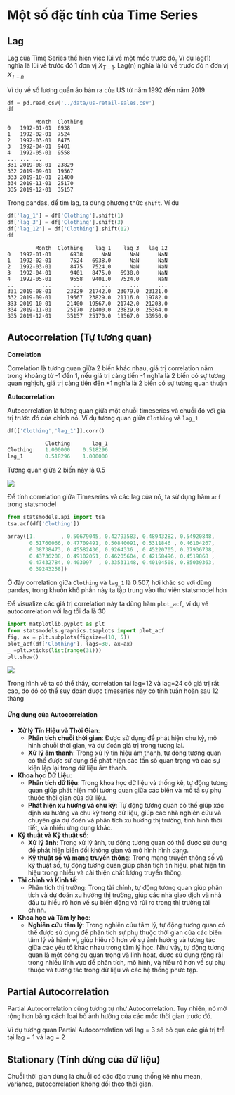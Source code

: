 # Một số đặc tính của Time Series

## Lag

Lag của Time Series thể hiện việc lùi về một mốc trước đó. Ví dụ lag(1) nghĩa là lùi về trước đó 1 đơn vị $X_{T-1}$. Lag(n) nghĩa là lùi về trước đó n đơn vị $X_{T-n}$

Ví dụ về số lượng quần áo bán ra của US từ năm 1992 đến năm 2019
```python
df = pd.read_csv('../data/us-retail-sales.csv')
df
```

```
	     Month	Clothing
0	1992-01-01	6938
1	1992-02-01	7524
2	1992-03-01	8475
3	1992-04-01	9401
4	1992-05-01	9558
...	...	...
331	2019-08-01	23829
332	2019-09-01	19567
333	2019-10-01	21400
334	2019-11-01	25170
335	2019-12-01	35157
```
Trong pandas, để tìm lag, ta dùng phương thức `shift`. Ví dụ

```python
df['lag_1'] = df['Clothing'].shift(1)
df['lag_3'] = df['Clothing'].shift(3)
df['lag_12'] = df['Clothing'].shift(12)
df
```

```
         Month  Clothing    lag_1    lag_3   lag_12
0   1992-01-01      6938      NaN      NaN      NaN
1   1992-02-01      7524   6938.0      NaN      NaN
2   1992-03-01      8475   7524.0      NaN      NaN
3   1992-04-01      9401   8475.0   6938.0      NaN
4   1992-05-01      9558   9401.0   7524.0      NaN
..         ...       ...      ...      ...      ...
331 2019-08-01     23829  21742.0  23079.0  23121.0
332 2019-09-01     19567  23829.0  21116.0  19782.0
333 2019-10-01     21400  19567.0  21742.0  21203.0
334 2019-11-01     25170  21400.0  23829.0  25364.0
335 2019-12-01     35157  25170.0  19567.0  33950.0
```

## Autocorrelation (Tự tương quan)

**Correlation**

Correlation là tương quan giữa 2 biến khác nhau, giá trị correlation nằm trong khoảng từ -1 đến 1, nếu giá trị càng tiến -1 nghĩa là 2 biến có sự tương quan nghịch, giá trị càng tiến đến +1 nghĩa là 2 biến có sự tương quan thuận

**Autocorrelation**

Autocorrelation là tương quan giữa một chuỗi timeseries và chuỗi đó với giá trị trước đó của chính nó. 
Ví dụ tương quan giữa `Clothing` và `lag_1`

```python
df[['Clothing','lag_1']].corr()
```

```python
	        Clothing	   lag_1
Clothing	1.000000	0.518296
lag_1	    0.518296	1.000000
```

Tương quan giữa 2 biến này là 0.5

![](../images/02/lag_corr.png)

Để tính correlation giữa Timeseries và các lag của nó, ta sử dụng hàm `acf` trong statsmodel

```python
from statsmodels.api import tsa
tsa.acf(df['Clothing'])
```

```python
array([1.        , 0.50679045, 0.42793583, 0.48943282, 0.54920848,
       0.51760066, 0.47709491, 0.50840091, 0.5311846 , 0.46104267,
       0.38738473, 0.45582436, 0.9264336 , 0.45220705, 0.37936738,
       0.43736208, 0.49102051, 0.46205604, 0.42158496, 0.4519868 ,
       0.47432784, 0.403097  , 0.33531148, 0.40104508, 0.85039363,
       0.39243258])
```
Ở đây correlation giữa `Clothing` và `lag_1` là 0.507, hơi khác so với dùng pandas, trong khuôn khổ phần này ta tập trung vào thư viện statsmodel hơn

Để visualize các giá trị correlation này ta dùng hàm `plot_acf`, ví dụ vẽ autocorrelation với lag tối đa là 30

```python
import matplotlib.pyplot as plt
from statsmodels.graphics.tsaplots import plot_acf
fig, ax = plt.subplots(figsize=(10, 5))
plot_acf(df['Clothing'], lags=30, ax=ax)
_ =plt.xticks(list(range(31)))
plt.show()
```

![](../images/02/auto_corr.png)

Trong hình vẽ ta có thể thấy, correlation tại lag=12 và lag=24 có giá trị rất cao, do đó có thể suy đoán được timeseries này có tính tuần hoàn sau 12 tháng 

#### Ứng dụng của Autocorrelation 
- **Xử lý Tín Hiệu và Thời Gian**:
    - **Phân tích chuỗi thời gian**: Được sử dụng để phát hiện chu kỳ, mô hình chuỗi thời gian, và dự đoán giá trị trong tương lai.
    - **Xử lý âm thanh**: Trong xử lý tín hiệu âm thanh, tự động tương quan có thể được sử dụng để phát hiện các tần số quan trọng và các sự kiện lặp lại trong dữ liệu âm thanh.
- **Khoa học Dữ Liệu**:
    - **Phân tích dữ liệu**: Trong khoa học dữ liệu và thống kê, tự động tương quan giúp phát hiện mối tương quan giữa các biến và mô tả sự phụ thuộc thời gian của dữ liệu.
    - **Phát hiện xu hướng và chu kỳ**: Tự động tương quan có thể giúp xác định xu hướng và chu kỳ trong dữ liệu, giúp các nhà nghiên cứu và chuyên gia dự đoán và phân tích xu hướng thị trường, tình hình thời tiết, và nhiều ứng dụng khác.
- **Kỹ thuật và Kỹ thuật số**:
    - **Xử lý ảnh**: Trong xử lý ảnh, tự động tương quan có thể được sử dụng để phát hiện biến đổi không gian và mô hình hình dạng.
    - **Kỹ thuật số và mạng truyền thông**: Trong mạng truyền thông số và kỹ thuật số, tự động tương quan giúp phân tích tín hiệu, phát hiện tín hiệu trong nhiễu và cải thiện chất lượng truyền thông.
- **Tài chính và Kinh tế**:
    - Phân tích thị trường: Trong tài chính, tự động tương quan giúp phân tích và dự đoán xu hướng thị trường, giúp các nhà giao dịch và nhà đầu tư hiểu rõ hơn về sự biến động và rủi ro trong thị trường tài chính.
- **Khoa học và Tâm lý học**:
    - **Nghiên cứu tâm lý**: Trong nghiên cứu tâm lý, tự động tương quan có thể được sử dụng để phân tích sự phụ thuộc thời gian của các biến tâm lý và hành vi, giúp hiểu rõ hơn về sự ảnh hưởng và tương tác giữa các yếu tố khác nhau trong tâm lý học.
Như vậy, tự động tương quan là một công cụ quan trọng và linh hoạt, được sử dụng rộng rãi trong nhiều lĩnh vực để phân tích, mô hình, và hiểu rõ hơn về sự phụ thuộc và tương tác trong dữ liệu và các hệ thống phức tạp.

## Partial Autocorrelation

Partial Autocorrelation cũng tương tự như Autocorrelation. Tuy nhiên, nó mở rộng hơn bằng cách loại bỏ ảnh hưởng của các mốc thời gian trước đó.

Ví dụ tương quan Partial Autocorrelation với lag = 3 sẽ bỏ qua các giá trị trễ tại lag = 1 và lag = 2

## Stationary (Tính dừng của dữ liệu)

Chuỗi thời gian dừng là chuỗi có các đặc trưng thống kê như mean, variance, autocorrelation không đổi theo thời gian.
